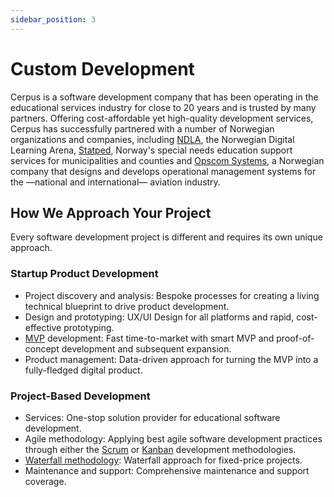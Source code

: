 ```yaml
---
sidebar_position: 3
---
```


# Custom Development

Cerpus is a software development company that has been operating in the educational services industry for close to 20 years and is trusted by many partners. Offering cost-affordable yet high-quality development services, Cerpus has successfully partnered with a number of Norwegian organizations and companies, including [NDLA](https://ndla.no/), the Norwegian Digital Learning Arena, [Statped](http://statped.no/), Norway's special needs education support services for municipalities and counties and [Opscom Systems](https://opscomsystems.com/en), a Norwegian company that designs and develops operational management systems for the &mdash;national and international&mdash; aviation industry.

## How We Approach Your Project

Every software development project is different and requires its own unique approach.

### Startup Product Development

* Project discovery and analysis: Bespoke processes for creating a living technical blueprint to drive product development.
* Design and prototyping: UX/UI Design for all platforms and rapid, cost-effective prototyping.
* [MVP](https://en.wikipedia.org/wiki/Minimum_viable_product) development: Fast time-to-market with smart MVP and proof-of-concept development and subsequent expansion.
* Product management: Data-driven approach for turning the MVP into a fully-fledged digital product.

### Project-Based Development

* Services: One-stop solution provider for educational software development.
* Agile methodology: Applying best agile software development practices through either the [Scrum](https://www.scrum.org/resources/what-is-scrum) or [Kanban](https://www.atlassian.com/agile/kanban) development methodologies.
* [Waterfall methodology](https://en.wikipedia.org/wiki/Waterfall_model): Waterfall approach for fixed-price projects.
* Maintenance and support: Comprehensive maintenance and support coverage.
